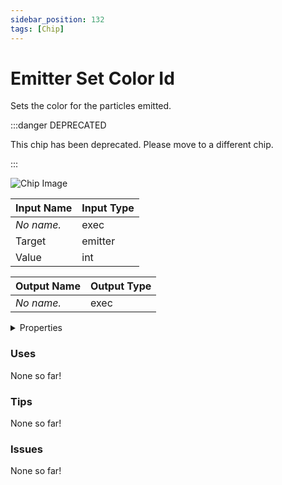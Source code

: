 ```yaml
---
sidebar_position: 132
tags: [Chip]
---
```


# Emitter Set Color Id

Sets the color for the particles emitted.

:::danger DEPRECATED

This chip has been deprecated. Please move to a different chip.

:::

![Chip Image](/svg/15e42063-cbae-40f9-a9e4-8226e83217ec.svg)

| Input Name | Input Type |
|-----------|-----------|
| *No name.* | exec |
| Target | emitter |
| Value | int |

| Output Name | Output Type |
|-----------|-----------|
| *No name.* | exec |


<details>
  <summary>Properties</summary>
  <div>
    <div>
    <table>
      <thead>
        <tr>
          <th>Is beta required?</th>
          <th>❌</th>
        </tr>
        <tr>
          <th>Is this chip a trolling risk?</th>
          <th>❌</th>
        </tr>
        <tr>
          <th>Chip UUPD</th>
          <th>._uuid</th>
        </tr>
      </thead>
    </table>
    </div>
  </div>
</details>

### Uses

None so far!

### Tips

None so far!

### Issues

None so far!